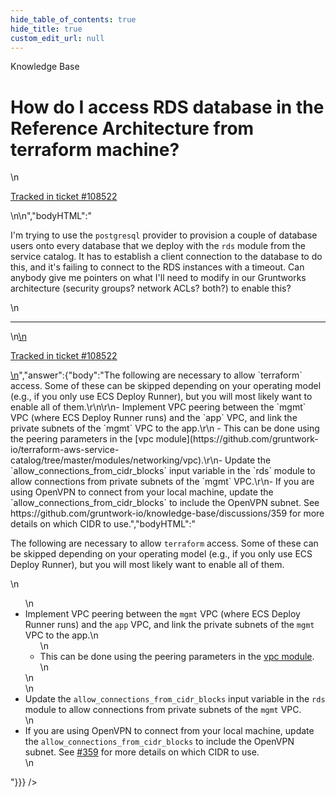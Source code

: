 ```yaml
---
hide_table_of_contents: true
hide_title: true
custom_edit_url: null
---
```



<CenterLayout>
<span className="title">Knowledge Base</span>
<h1>How do I access RDS database in the Reference Architecture from terraform machine?</h1>
<GitHub discussion={{"id":"D_kwDOF8slf84APaev","number":398,"author":{"login":"yorinasub17"},"title":"How do I access RDS database in the Reference Architecture from terraform machine?","body":"\nI'm trying to use the `postgresql` provider to provision a couple of database users onto every database that we deploy with the `rds` module from the service catalog.  It has to establish a client connection to the database to do this, and it's failing to connect to the RDS instances with a timeout.  Can anybody give me pointers on what I'll need to modify in our Gruntworks architecture (security groups?  network ACLs?  both?) to enable this?\n\n---\n\n<ins datetime=\"2022-04-28T14:33:44Z\">\n  <p><a href=\"https://gruntwork.zendesk.com/agent/tickets/108522\">Tracked in ticket #108522</a></p>\n</ins>\n","bodyHTML":"<p dir=\"auto\">I'm trying to use the <code class=\"notranslate\">postgresql</code> provider to provision a couple of database users onto every database that we deploy with the <code class=\"notranslate\">rds</code> module from the service catalog.  It has to establish a client connection to the database to do this, and it's failing to connect to the RDS instances with a timeout.  Can anybody give me pointers on what I'll need to modify in our Gruntworks architecture (security groups?  network ACLs?  both?) to enable this?</p>\n<hr>\n<ins datetime=\"2022-04-28T14:33:44Z\">\n  <p dir=\"auto\"><a href=\"https://gruntwork.zendesk.com/agent/tickets/108522\" rel=\"nofollow\">Tracked in ticket #108522</a></p>\n</ins>","answer":{"body":"The following are necessary to allow `terraform` access. Some of these can be skipped depending on your operating model (e.g., if you only use ECS Deploy Runner), but you will most likely want to enable all of them.\r\n\r\n- Implement VPC peering between the `mgmt` VPC (where ECS Deploy Runner runs) and the `app` VPC, and link the private subnets of the `mgmt` VPC to the app.\r\n    - This can be done using the peering parameters in the [vpc module](https://github.com/gruntwork-io/terraform-aws-service-catalog/tree/master/modules/networking/vpc).\r\n- Update the `allow_connections_from_cidr_blocks` input variable in the `rds` module to allow connections from private subnets of the `mgmt` VPC.\r\n- If you are using OpenVPN to connect from your local machine, update the `allow_connections_from_cidr_blocks` to include the OpenVPN subnet. See https://github.com/gruntwork-io/knowledge-base/discussions/359 for more details on which CIDR to use.","bodyHTML":"<p dir=\"auto\">The following are necessary to allow <code class=\"notranslate\">terraform</code> access. Some of these can be skipped depending on your operating model (e.g., if you only use ECS Deploy Runner), but you will most likely want to enable all of them.</p>\n<ul dir=\"auto\">\n<li>Implement VPC peering between the <code class=\"notranslate\">mgmt</code> VPC (where ECS Deploy Runner runs) and the <code class=\"notranslate\">app</code> VPC, and link the private subnets of the <code class=\"notranslate\">mgmt</code> VPC to the app.\n<ul dir=\"auto\">\n<li>This can be done using the peering parameters in the <a href=\"https://github.com/gruntwork-io/terraform-aws-service-catalog/tree/master/modules/networking/vpc\">vpc module</a>.</li>\n</ul>\n</li>\n<li>Update the <code class=\"notranslate\">allow_connections_from_cidr_blocks</code> input variable in the <code class=\"notranslate\">rds</code> module to allow connections from private subnets of the <code class=\"notranslate\">mgmt</code> VPC.</li>\n<li>If you are using OpenVPN to connect from your local machine, update the <code class=\"notranslate\">allow_connections_from_cidr_blocks</code> to include the OpenVPN subnet. See <a class=\"issue-link js-issue-link\" data-error-text=\"Failed to load title\" data-id=\"4011031\" data-permission-text=\"Title is private\" data-url=\"https://github.com/gruntwork-io/knowledge-base/discussions/359\" data-hovercard-type=\"discussion\" data-hovercard-url=\"/gruntwork-io/knowledge-base/discussions/359/hovercard\" href=\"https://github.com/gruntwork-io/knowledge-base/discussions/359\">#359</a> for more details on which CIDR to use.</li>\n</ul>"}}} />

</CenterLayout>
  

<!-- ##DOCS-SOURCER-START
{
  "sourcePlugin": "github-discussions",
  "hash": "b0fc77625a2c77644d2ec09432c7880b"
}
##DOCS-SOURCER-END -->
